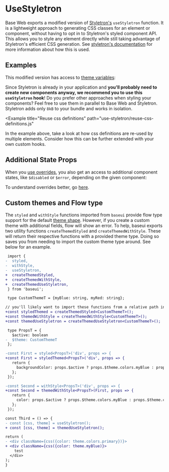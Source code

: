 <!--
Copyright (c) Uber Technologies, Inc.

This source code is licensed under the MIT license found in the
LICENSE file in the root directory of this source tree.
-->




# UseStyletron

Base Web exports a modified version of [Styletron's](https://www.styletron.org/api-reference#usestyletron) `useStyletron`
function. It is a lightweight approach to generating CSS classes for an element or component, without
having to opt in to Styletron's styled component API. This allows you to style any element directly while
still taking advantage of Styletron's efficient CSS generation. See
[styletron's documentation](https://www.styletron.org/react/#usestyletron-hook) for more
information about how this is used.

## Examples

This modified version has access to [theme variables](/guides/theming/#theme-properties):

<Example title="Using theme values" path="use-styletron/basic.js">
  <UseStyletronBasic />
</Example>

Since Styletron is already in your application and **you'll probably need to create new components anyway, we recommend you to use this `useStyletron` hook**!
Do you prefer other approaches when styling your components? Feel free to use
them in parallel to Base Web and Styletron. Styletron adds only `8kB` to your
bundle and works in isolation.

<Example
  title="Reuse css definitions"
  path="use-styletron/reuse-css-definitions.js"
>
  <ReuseDefinitions />
</Example>

In the example above, take a look at how css definitions are re-used by multiple elements. Consider how this can be
further extended with your own custom hooks.

## Additional State Props

When you [use overrides](/guides/understanding-overrides/), you also get an access to additional component states, like `$disabled` or `$error`, depending
on the given component:

<Example title="Overriding subcomponents" path="use-styletron/overrides.js">
  <StyledOverrides />
</Example>

To understand overrides better, go [here](/guides/understanding-overrides/).

## Custom themes and Flow type

The `styled` and `withStyle` functions imported from `baseui` provide flow type support for the
default [theme shape](/guides/theming/#theme-properties). However, if you create a custom theme with additional fields,
flow will show an error. To help, baseui exports two utility functions `createThemedStyled` and
`createThemedWithStyle`. These will return their respective functions with a provided theme type.
Doing so saves you from needing to import the custom theme type around. See below for an example.

```diff
 import {
-  styled,
-  withStyle,
-  useStyletron,
+  createThemedStyled,
+  createThemedWithStyle,
+  createThemedUseStyletron,
 } from 'baseui';

 type CustomThemeT = {myBlue: string, myRed: string};

// you'll likely want to import these functions from a relative path in your application
+const styledThemed = createThemedStyled<CustomThemeT>();
+const themedWithStyle = createThemedWithStyle<CustomThemeT>();
+const themedUseStyletron = createThemedUseStyletron<CustomThemeT>();

 type PropsT = {
   $active: boolean
-  $theme: CustomThemeT
 };

-const First = styled<PropsT>('div', props => {
+const First = styledThemed<PropsT>('div', props => {
   return {
     backgroundColor: props.$active ? props.$theme.colors.myBlue : props.$theme.colors.myRed,
   };
 });

-const Second = withStyle<PropsT>('div', props => {
+const Second = themedWithStyle<PropsT>(First, props => {
   return {
     color: props.$active ? props.$theme.colors.myBlue : props.$theme.colors.myRed,
   };
 });

const Third = () => {
- const [css, theme] = useStyletron();
+ const [css, theme] = themedUseStyletron();

return (
- <div className={css({color: theme.colors.primary})}>
+ <div className={css({color: theme.myBlue)}>
    test
  </div>
);
}
```
